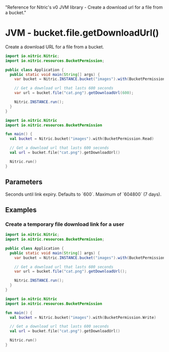   "Reference for Nitric's v0 JVM library - Create a download url for a file from a bucket."

# JVM - bucket.file.getDownloadUrl()

Create a download URL for a file from a bucket.

<CodeSwitcher>

```java
import io.nitric.Nitric;
import io.nitric.resources.BucketPermission;

public class Application {
  public static void main(String[] args) {
    var bucket = Nitric.INSTANCE.bucket("images").with(BucketPermission.Read);

    // Get a download url that lasts 600 seconds
    var url = bucket.file("cat.png").getDownloadUrl(600);

    Nitric.INSTANCE.run();
  }
}
```

```kotlin
import io.nitric.Nitric
import io.nitric.resources.BucketPermission

fun main() {
  val bucket = Nitric.bucket("images").with(BucketPermission.Read)

  // Get a download url that lasts 600 seconds
  val url = bucket.file("cat.png").getDownloadUrl()

  Nitric.run()
}
```

</CodeSwitcher>

## Parameters

<Properties>
  <Property name="expiry" type="Int">
    Seconds until link expiry. Defaults to `600`. Maximum of `604800` (7 days).
  </Property>
</Properties>

## Examples

### Create a temporary file download link for a user

<CodeSwitcher>

```java
import io.nitric.Nitric;
import io.nitric.resources.BucketPermission;

public class Application {
  public static void main(String[] args) {
    var bucket = Nitric.INSTANCE.bucket("images").with(BucketPermission.Read);

    // Get a download url that lasts 600 seconds
    var url = bucket.file("cat.png").getDownloadUrl();

    Nitric.INSTANCE.run();
  }
}
```

```kotlin
import io.nitric.Nitric
import io.nitric.resources.BucketPermission

fun main() {
  val bucket = Nitric.bucket("images").with(BucketPermission.Write)

  // Get a download url that lasts 600 seconds
  val url = bucket.file("cat.png").getDownloadUrl()

  Nitric.run()
}
```

</CodeSwitcher>
